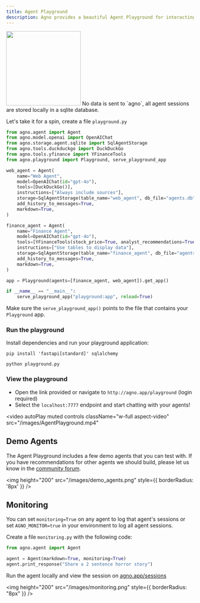 ```yaml
---
title: Agent Playground
description: Agno provides a beautiful Agent Playground for interacting with your agents.
---
```


<Frame caption="Agent Playground">
  <img
    height="200"
    src="/images/agent_playground.png"
    style={{ borderRadius: '8px' }}
  />
</Frame>

<Note>
No data is sent to `agno`, all agent sessions are stored locally in a sqlite database.
</Note>

Let's take it for a spin, create a file `playground.py`

```python playground.py
from agno.agent import Agent
from agno.model.openai import OpenAIChat
from agno.storage.agent.sqlite import SqlAgentStorage
from agno.tools.duckduckgo import DuckDuckGo
from agno.tools.yfinance import YFinanceTools
from agno.playground import Playground, serve_playground_app

web_agent = Agent(
    name="Web Agent",
    model=OpenAIChat(id="gpt-4o"),
    tools=[DuckDuckGo()],
    instructions=["Always include sources"],
    storage=SqlAgentStorage(table_name="web_agent", db_file="agents.db"),
    add_history_to_messages=True,
    markdown=True,
)

finance_agent = Agent(
    name="Finance Agent",
    model=OpenAIChat(id="gpt-4o"),
    tools=[YFinanceTools(stock_price=True, analyst_recommendations=True, company_info=True, company_news=True)],
    instructions=["Use tables to display data"],
    storage=SqlAgentStorage(table_name="finance_agent", db_file="agents.db"),
    add_history_to_messages=True,
    markdown=True,
)

app = Playground(agents=[finance_agent, web_agent]).get_app()

if __name__ == "__main__":
    serve_playground_app("playground:app", reload=True)
```

<Tip>Make sure the `serve_playground_app()` points to the file that contains your `Playground` app.</Tip>

<Snippet file="authenticate-with-agno.mdx" />

### Run the playground

Install dependencies and run your playground application:

```shell
pip install 'fastapi[standard]' sqlalchemy

python playground.py
```

### View the playground

- Open the link provided or navigate to `http://agno.app/playground` (login required)
- Select the `localhost:7777` endpoint and start chatting with your agents!

<video
  autoPlay
  muted
  controls
  className="w-full aspect-video"
  src="/images/AgentPlayground.mp4"
></video>

## Demo Agents

The Agent Playground includes a few demo agents that you can test with. If you have recommendations for other agents we should build, please let us know in the [community forum](https://community.phidata.com/).

<img
  height="200"
  src="/images/demo_agents.png"
  style={{ borderRadius: '8px' }}
/>

## Monitoring

You can set `monitoring=True` on any agent to log that agent's sessions or set `AGNO_MONITOR=true` in your environment to log all agent sessions.

Create a file `monitoring.py` with the following code:

```python monitoring.py
from agno.agent import Agent

agent = Agent(markdown=True, monitoring=True)
agent.print_response("Share a 2 sentence horror story")
```

Run the agent locally and view the session on [agno.app/sessions](https://www.agno.app/sessions)

<img
  height="200"
  src="/images/monitoring.png"
  style={{ borderRadius: "8px" }}
/>
